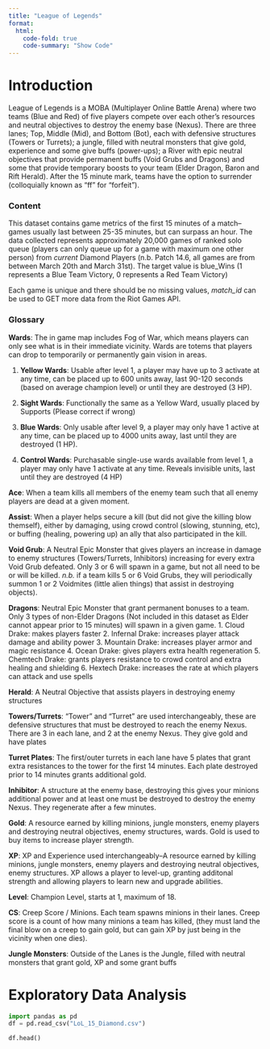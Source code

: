 ```yaml
---
title: "League of Legends"
format:
  html:
    code-fold: true
    code-summary: "Show Code"
---
```


# Introduction

League of Legends is a MOBA (Multiplayer Online Battle Arena) where two teams (Blue and Red) of five players compete over each other's resources and neutral objectives to destroy the enemy base (Nexus). There are three lanes; Top, Middle (Mid), and Bottom (Bot), each with defensive structures (Towers or Turrets); a jungle, filled with neutral monsters that give gold, experience and some give buffs (power-ups); a River with epic neutral objectives that provide permanent buffs (Void Grubs and Dragons) and some that provide temporary boosts to your team (Elder Dragon, Baron and Rift Herald). After the 15 minute mark, teams have the option to surrender (colloquially known as "ff" for "forfeit").

### Content

This dataset contains game metrics of the first 15 minutes of a match--games usually last between 25-35 minutes, but can surpass an hour. The data collected represents approximately 20,000 games of ranked solo queue (players can only queue up for a game with maximum one other person) from *current* Diamond Players (n.b. Patch 14.6, all games are from between March 20th and March 31st). The target value is blue_Wins (1 represents a Blue Team Victory, 0 represents a Red Team Victory)

Each game is unique and there should be no missing values, *match_id* can be used to GET more data from the Riot Games API.

### Glossary

**Wards**: The in game map includes Fog of War, which means players can only see what is in their immediate vicinity. Wards are totems that players can drop to temporarily or permanently gain vision in areas.

 1. **Yellow Wards**: Usable after level 1, a player may have up to 3 activate at any time, can be placed up to 600 units away, last 90-120 seconds (based on average champion level) or until they are destroyed (3 HP).

 2. **Sight Wards**: Functionally the same as a Yellow Ward, usually placed by Supports (Please correct if wrong)

 3. **Blue Wards**: Only usable after level 9, a player may only have 1 active at any time, can be placed up to 4000 units away, last until they are destroyed (1 HP).

 4. **Control Wards**: Purchasable single-use wards available from level 1, a player may only have 1 activate at any time. Reveals invisible units, last until they are destroyed (4 HP)

**Ace**: When a team kills all members of the enemy team such that all enemy players are dead at a given moment.

**Assist**: When a player helps secure a kill (but did not give the killing blow themself), either by damaging, using crowd control (slowing, stunning, etc), or buffing (healing, powering up) an ally that also participated in the kill.

**Void Grub**: A Neutral Epic Monster that gives players an increase in damage to enemy structures (Towers/Turrets, Inhibitors) increasing for every extra Void Grub defeated. Only 3 or 6 will spawn in a game, but not all need to be or will be killed. *n.b.* if a team kills 5 or 6 Void Grubs, they will periodically summon 1 or 2 Voidmites (little alien things) that assist in destroying objects).

**Dragons**: Neutral Epic Monster that grant permanent bonuses to a team. Only 3 types of non-Elder Dragons (Not included in this dataset as Elder cannot appear prior to 15 minutes) will spawn in a given game.
1. Cloud Drake: makes players faster
2. Infernal Drake: increases player attack damage and ability power
3. Mountain Drake: increases player armor and magic resistance
4. Ocean Drake: gives players extra health regeneration
5. Chemtech Drake: grants players resistance to crowd control and extra healing and shielding
6. Hextech Drake: increases the rate at which players can attack and use spells

**Herald**: A Neutral Objective that assists players in destroying enemy structures

**Towers/Turrets**: "Tower" and "Turret" are used interchangeably, these are defensive structures that must be destroyed to reach the enemy Nexus. There are 3 in each lane, and 2 at the enemy Nexus. They give gold and have plates

**Turret Plates**: The first/outer turrets in each lane have 5 plates that grant extra resistances to the tower for the first 14 minutes. Each plate destroyed prior to 14 minutes grants additional gold.

**Inhibitor**: A structure at the enemy base, destroying this gives your minions additional power and at least one must be destroyed to destroy the enemy Nexus. They regenerate after a few minutes.

**Gold**: A resource earned by killing minions, jungle monsters, enemy players and destroying neutral objectives, enemy structures, wards. Gold is used to buy items to increase player strength.

**XP**: XP and Experience used interchangeably--A resource earned by killing minions, jungle monsters, enemy players and destroying neutral objectives, enemy structures. XP allows a player to level-up, granting additonal strength and allowing players to learn new and upgrade abilities.

**Level**: Champion Level, starts at 1, maximum of 18.

**CS**: Creep Score / Minions. Each team spawns minions in their lanes. Creep score is a count of how many minions a team has killed, (they must land the final blow on a creep to gain gold, but can gain XP by just being in the vicinity when one dies).

**Jungle Monsters**: Outside of the Lanes is the Jungle, filled with neutral monsters that grant gold, XP and some grant buffs

# Exploratory Data Analysis


```python
import pandas as pd
df = pd.read_csv("LoL_15_Diamond.csv")
```


```python
df.head()
```